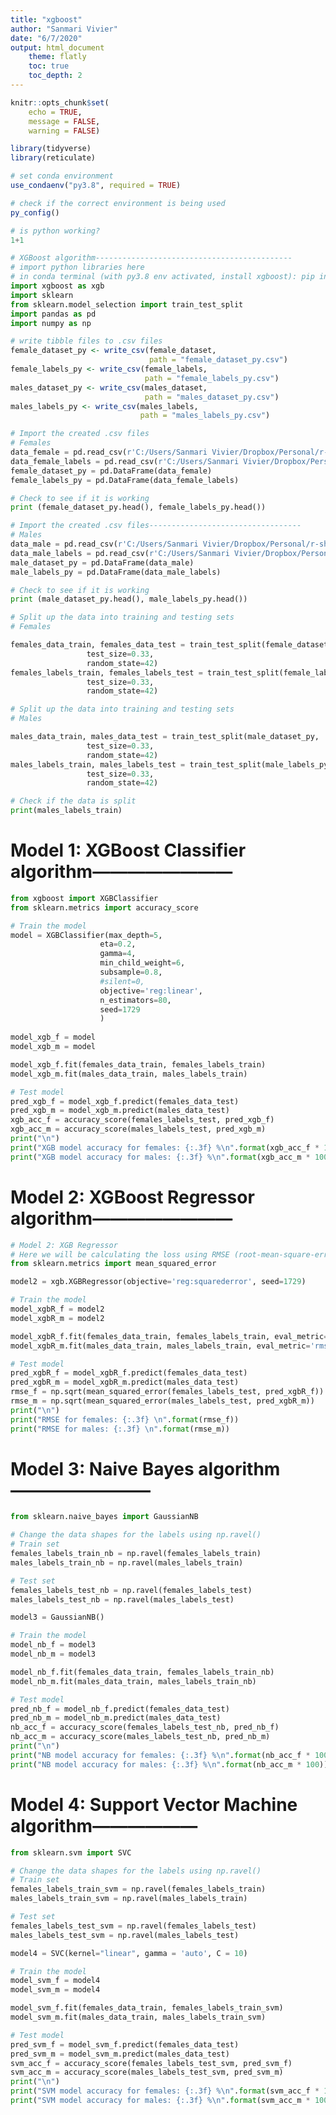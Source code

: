 ```yaml
---
title: "xgboost"
author: "Sanmari Vivier"
date: "6/7/2020"
output: html_document
    theme: flatly
    toc: true
    toc_depth: 2
---
```


```r
knitr::opts_chunk$set(
    echo = TRUE,
    message = FALSE,
    warning = FALSE)
```

```r
library(tidyverse)
library(reticulate)
```
```r
# set conda environment
use_condaenv("py3.8", required = TRUE)

# check if the correct environment is being used
py_config()
```


```python
# is python working?
1+1
```


```python
# XGBoost algorithm--------------------------------------------
# import python libraries here
# in conda terminal (with py3.8 env activated, install xgboost): pip install xgboost
import xgboost as xgb
import sklearn
from sklearn.model_selection import train_test_split
import pandas as pd
import numpy as np
```


```r
# write tibble files to .csv files
female_dataset_py <- write_csv(female_dataset, 
                               path = "female_dataset_py.csv")
female_labels_py <- write_csv(female_labels,
                              path = "female_labels_py.csv")
males_dataset_py <- write_csv(males_dataset,
                              path = "males_dataset_py.csv")
males_labels_py <- write_csv(males_labels,
                             path = "males_labels_py.csv")
```


```python
# Import the created .csv files
# Females
data_female = pd.read_csv(r'C:/Users/Sanmari Vivier/Dropbox/Personal/r-shiny-app/r-markdown-files/female_dataset_py.csv')
data_female_labels = pd.read_csv(r'C:/Users/Sanmari Vivier/Dropbox/Personal/r-shiny-app/r-markdown-files/female_labels_py.csv')
female_dataset_py = pd.DataFrame(data_female)
female_labels_py = pd.DataFrame(data_female_labels)

# Check to see if it is working
print (female_dataset_py.head(), female_labels_py.head())
```


```python
# Import the created .csv files----------------------------------
# Males
data_male = pd.read_csv(r'C:/Users/Sanmari Vivier/Dropbox/Personal/r-shiny-app/r-markdown-files/males_dataset_py.csv')
data_male_labels = pd.read_csv(r'C:/Users/Sanmari Vivier/Dropbox/Personal/r-shiny-app/r-markdown-files/males_labels_py.csv')
male_dataset_py = pd.DataFrame(data_male)
male_labels_py = pd.DataFrame(data_male_labels)

# Check to see if it is working
print (male_dataset_py.head(), male_labels_py.head())
```


```python
# Split up the data into training and testing sets
# Females

females_data_train, females_data_test = train_test_split(female_dataset_py,
                 test_size=0.33, 
                 random_state=42)
females_labels_train, females_labels_test = train_test_split(female_labels_py,
                 test_size=0.33, 
                 random_state=42)
```
```python
# Split up the data into training and testing sets
# Males

males_data_train, males_data_test = train_test_split(male_dataset_py,
                 test_size=0.33, 
                 random_state=42)
males_labels_train, males_labels_test = train_test_split(male_labels_py,
                 test_size=0.33, 
                 random_state=42)

# Check if the data is split                 
print(males_labels_train)
```
# Model 1: XGBoost Classifier algorithm------------------------
```python
from xgboost import XGBClassifier
from sklearn.metrics import accuracy_score

# Train the model
model = XGBClassifier(max_depth=5,
                    eta=0.2,
                    gamma=4,
                    min_child_weight=6,
                    subsample=0.8,
                    #silent=0,
                    objective='reg:linear',
                    n_estimators=80,
                    seed=1729
                    )
                                        
model_xgb_f = model
model_xgb_m = model

model_xgb_f.fit(females_data_train, females_labels_train)
model_xgb_m.fit(males_data_train, males_labels_train)

# Test model
pred_xgb_f = model_xgb_f.predict(females_data_test)
pred_xgb_m = model_xgb_m.predict(males_data_test)
xgb_acc_f = accuracy_score(females_labels_test, pred_xgb_f)
xgb_acc_m = accuracy_score(males_labels_test, pred_xgb_m)
print("\n")
print("XGB model accuracy for females: {:.3f} %\n".format(xgb_acc_f * 100))
print("XGB model accuracy for males: {:.3f} %\n".format(xgb_acc_m * 100))
```

# Model 2: XGBoost Regressor algorithm------------------------
```python
# Model 2: XGB Regressor
# Here we will be calculating the loss using RMSE (root-mean-square-error)
from sklearn.metrics import mean_squared_error

model2 = xgb.XGBRegressor(objective='reg:squarederror', seed=1729)

# Train the model
model_xgbR_f = model2
model_xgbR_m = model2

model_xgbR_f.fit(females_data_train, females_labels_train, eval_metric='rmse')
model_xgbR_m.fit(males_data_train, males_labels_train, eval_metric='rmse')

# Test model
pred_xgbR_f = model_xgbR_f.predict(females_data_test)
pred_xgbR_m = model_xgbR_m.predict(males_data_test)
rmse_f = np.sqrt(mean_squared_error(females_labels_test, pred_xgbR_f))
rmse_m = np.sqrt(mean_squared_error(males_labels_test, pred_xgbR_m))
print("\n")
print("RMSE for females: {:.3f} \n".format(rmse_f))
print("RMSE for males: {:.3f} \n".format(rmse_m))

```

# Model 3: Naive Bayes algorithm------------------------
```python
from sklearn.naive_bayes import GaussianNB

# Change the data shapes for the labels using np.ravel()
# Train set
females_labels_train_nb = np.ravel(females_labels_train)
males_labels_train_nb = np.ravel(males_labels_train)

# Test set
females_labels_test_nb = np.ravel(females_labels_test)
males_labels_test_nb = np.ravel(males_labels_test)

model3 = GaussianNB()

# Train the model
model_nb_f = model3
model_nb_m = model3

model_nb_f.fit(females_data_train, females_labels_train_nb)
model_nb_m.fit(males_data_train, males_labels_train_nb)

# Test model
pred_nb_f = model_nb_f.predict(females_data_test)
pred_nb_m = model_nb_m.predict(males_data_test)
nb_acc_f = accuracy_score(females_labels_test_nb, pred_nb_f)
nb_acc_m = accuracy_score(males_labels_test_nb, pred_nb_m)
print("\n")
print("NB model accuracy for females: {:.3f} %\n".format(nb_acc_f * 100))
print("NB model accuracy for males: {:.3f} %\n".format(nb_acc_m * 100))
```

# Model 4: Support Vector Machine algorithm------------------
```python
from sklearn.svm import SVC

# Change the data shapes for the labels using np.ravel()
# Train set
females_labels_train_svm = np.ravel(females_labels_train)
males_labels_train_svm = np.ravel(males_labels_train)

# Test set
females_labels_test_svm = np.ravel(females_labels_test)
males_labels_test_svm = np.ravel(males_labels_test)

model4 = SVC(kernel="linear", gamma = 'auto', C = 10)

# Train the model
model_svm_f = model4
model_svm_m = model4

model_svm_f.fit(females_data_train, females_labels_train_svm)
model_svm_m.fit(males_data_train, males_labels_train_svm)

# Test model
pred_svm_f = model_svm_f.predict(females_data_test)
pred_svm_m = model_svm_m.predict(males_data_test)
svm_acc_f = accuracy_score(females_labels_test_svm, pred_svm_f)
svm_acc_m = accuracy_score(males_labels_test_svm, pred_svm_m)
print("\n")
print("SVM model accuracy for females: {:.3f} %\n".format(svm_acc_f * 100))
print("SVM model accuracy for males: {:.3f} %\n".format(svm_acc_m * 100))
```

